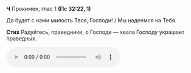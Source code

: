 **Ч** Прокимен, глас 1 **(Пс 32:22, 1)**

Да будет с нами милость Твоя, Господи! / Мы надеемся на Тебя.

**Стих** Радуйтесь, праведники, о Господе — хвала Господу украшает праведных.

<audio controls>
    <source
        src="https://psmb-neos-resources.hb.bizmrg.com/target/psmb/93a63811b5b5283340a7d2ff9fdeae18c2f66c89/%D0%93%D0%BB%D0%B0%D1%81%201.mp3"
        type="audio/mpeg"
    />
</audio>

